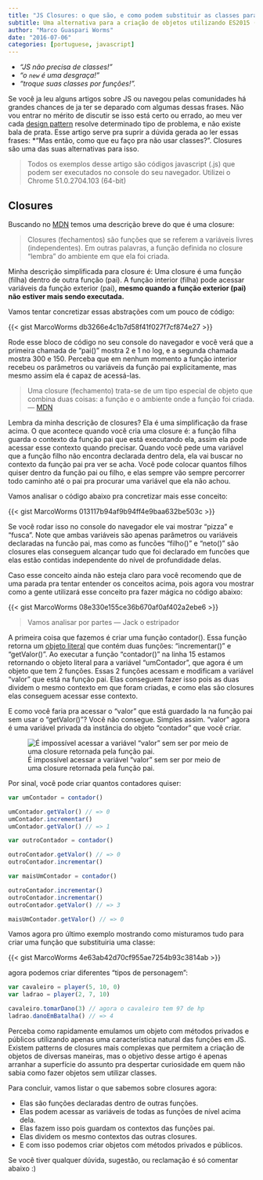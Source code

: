 ```yaml
---
title: "JS Closures: o que são, e como podem substituir as classes para criar objetos com métodos privados?"
subtitle: Uma alternativa para a criação de objetos utilizando ES2015 (“a nova atualização do Javascript”)
author: "Marco Guaspari Worms"
date: "2016-07-06"
categories: [portuguese, javascript]
---
```


* *“JS não precisa de classes!”*
* *“o `new` é uma desgraça!”*
* *“troque suas classes por funções!”.*

Se você ja leu alguns artigos sobre JS ou navegou pelas comunidades há grandes chances de ja ter se deparado com algumas dessas frases. Não vou entrar no mérito de discutir se isso está certo ou errado, ao meu ver cada [design pattern](https://pt.wikipedia.org/wiki/Padr%C3%A3o_de_projeto_de_software) resolve determinado tipo de problema, e não existe bala de prata. Esse artigo serve pra suprir a dúvida gerada ao ler essas frases: *“Mas então, como que eu faço pra não usar classes?”. Closures são uma das suas alternativas para isso.

> Todos os exemplos desse artigo são códigos javascript (.js) que podem ser executados no console do seu navegador. Utilizei o Chrome 51.0.2704.103 (64-bit)

## Closures

Buscando no [MDN](https://developer.mozilla.org/pt-BR/docs/Web/JavaScript/Guide/Closures) temos uma descrição breve do que é uma closure:

> Closures (fechamentos) são funções que se referem a variáveis livres (independentes). Em outras palavras, a função definida no closure “lembra” do ambiente em que ela foi criada.

Minha descrição simplificada para closure é: Uma closure é uma função (filha) dentro de outra função (pai). A função interior (filha) pode acessar variáveis da função exterior (pai), **mesmo quando a função exterior (pai) não estiver mais sendo executada.**

Vamos tentar concretizar essas abstrações com um pouco de código:

{{< gist MarcoWorms db3266e4c1b7d58f41f027f7cf874e27 >}}

Rode esse bloco de código no seu console do navegador e você verá que a primeira chamada de “pai()” mostra 2 e 1 no log, e a segunda chamada mostra 300 e 150. Perceba que em nenhum momento a função interior recebeu os parâmetros ou variáveis da função pai explicitamente, mas mesmo assim ela é capaz de acessá-las.

> Uma closure (fechamento) trata-se de um tipo especial de objeto que combina duas coisas: a função e o ambiente onde a função foi criada. — [MDN](https://developer.mozilla.org/pt-BR/docs/Web/JavaScript/Guide/Closures)

Lembra da minha descrição de closures? Ela é uma simplificação da frase acima. O que acontece quando você cria uma closure é: a função filha guarda o contexto da função pai que está executando ela, assim ela pode acessar esse contexto quando precisar. Quando você pede uma variável que a função filho não encontra declarada dentro dela, ela vai buscar no contexto da função pai pra ver se acha. Você pode colocar quantos filhos quiser dentro da função pai ou filho, e elas sempre vão sempre percorrer todo caminho até o pai pra procurar uma variável que ela não achou.

Vamos analisar o código abaixo pra concretizar mais esse conceito:

{{< gist MarcoWorms 013117b94af9b94ff4e9baa632be503c >}}

Se você rodar isso no console do navegador ele vai mostrar “pizza” e “fusca”. Note que ambas variáveis são apenas parâmetros ou variáveis declaradas na funcão pai, mas como as funcões “filho()” e “neto()” são closures elas conseguem alcançar tudo que foi declarado em funcões que elas estão contidas independente do nível de profundidade delas.

Caso esse conceito ainda não esteja claro para você recomendo que de uma parada pra tentar entender os conceitos acima, pois agora vou mostrar como a gente utilizará esse conceito pra fazer mágica no código abaixo:

{{< gist MarcoWorms 08e330e155ce36b670af0af402a2ebe6 >}}

>  Vamos analisar por partes
>  — Jack o estripador

A primeira coisa que fazemos é criar uma função contador(). Essa função retorna um [objeto literal](https://developer.mozilla.org/pt-BR/docs/Web/JavaScript/Guide/Values,_variables,_and_literals#Objeto_literal) que contém duas funções: “incrementar()” e “getValor()”. Ao executar a função “contador()” na linha 15 estamos retornando o objeto literal para a variável “umContador”, que agora é um objeto que tem 2 funções. Essas 2 funções acessam e modificam a variável “valor” que está na função pai. Elas conseguem fazer isso pois as duas dividem o mesmo contexto em que foram criadas, e como elas são closures elas conseguem acessar esse contexto.

E como você faria pra acessar o “valor” que está guardado la na função pai sem usar o “getValor()”? Você não consegue. Simples assim. “valor” agora é uma variável privada da instância do objeto “contador” que você criar.

![É impossível acessar a variável “valor” sem ser por meio de uma closure retornada pela função pai.](https://cdn-images-1.medium.com/max/2000/1*NGFwbnnBOfadh7vNTmQFjA.png)

Por sinal, você pode criar quantos contadores quiser:
```js
var umContador = contador()

umContador.getValor() // => 0
umContador.incrementar()
umContador.getValor() // => 1

var outroContador = contador()

outroContador.getValor() // => 0
outroContador.incrementar()

var maisUmContador = contador()

outroContador.incrementar()
outroContador.incrementar()
outroContador.getValor() // => 3

maisUmContador.getValor() // => 0
```

Vamos agora pro último exemplo mostrando como misturamos tudo para criar uma função que substituiria uma classe:

{{< gist MarcoWorms 4e63ab42d70cf955ae7254b93c3814ab >}}

agora podemos criar diferentes “tipos de personagem”:
```js
var cavaleiro = player(5, 10, 0)
var ladrao = player(2, 7, 10)

cavaleiro.tomarDano(3) // agora o cavaleiro tem 97 de hp
ladrao.danoEmBatalha() // => 4
```

Perceba como rapidamente emulamos um objeto com métodos privados e públicos utilizando apenas uma característica natural das funções em JS. Existem patterns de closures mais complexas que permitem a criação de objetos de diversas maneiras, mas o objetivo desse artigo é apenas arranhar a superfície do assunto pra despertar curiosidade em quem não sabia como fazer objetos sem utilizar classes.

Para concluir, vamos listar o que sabemos sobre closures agora:

* Elas são funções declaradas dentro de outras funções.
* Elas podem acessar as variáveis de todas as funções de nível acima dela.
* Elas fazem isso pois guardam os contextos das funções pai.
* Elas dividem os mesmo contextos das outras closures.
* E com isso podemos criar objetos com métodos privados e públicos.

Se você tiver qualquer dúvida, sugestão, ou reclamação é só comentar abaixo :)

